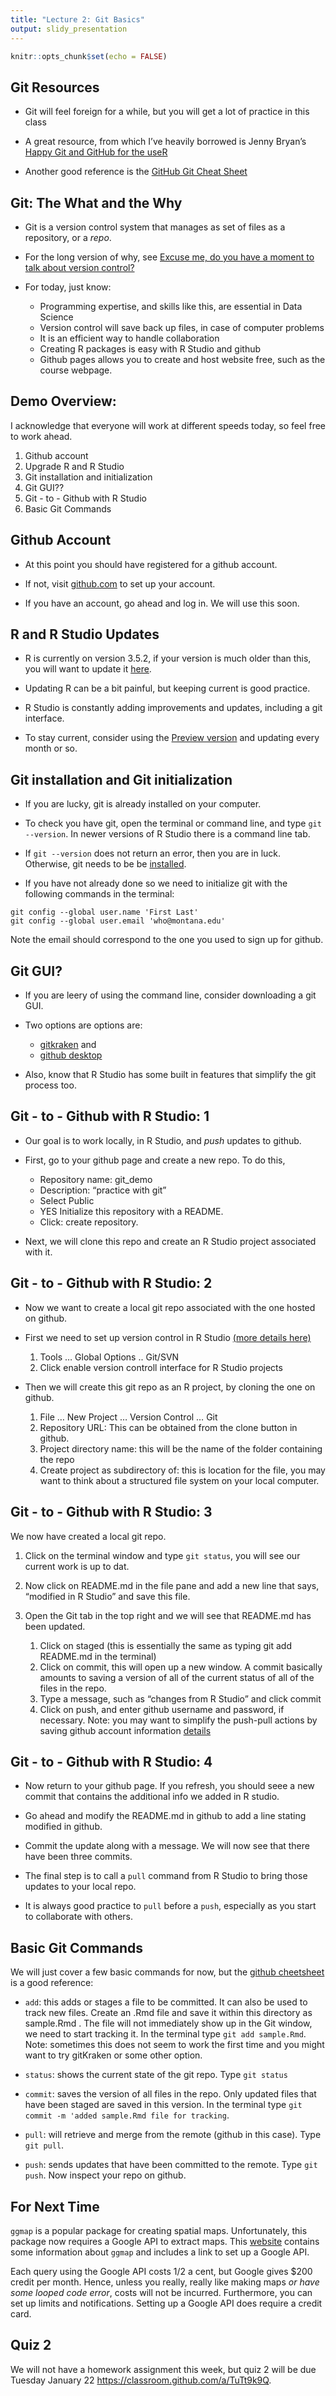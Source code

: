 ```yaml
---
title: "Lecture 2: Git Basics"
output: slidy_presentation
---
```


```r
knitr::opts_chunk$set(echo = FALSE)
```

## Git Resources

- Git will feel foreign for a while, but you will get a lot of practice in this class

- A great resource, from which I've heavily borrowed is Jenny Bryan's [Happy Git and GitHub for the useR](https://happygitwithr.com)

- Another good reference is the [GitHub Git Cheat Sheet](https://education.github.com/git-cheat-sheet-education.pdf)

## Git: The What and the Why
- Git is a version control system that manages as set of files as a repository, or a *repo*.

- For the long version of why, see [Excuse me, do you have a moment to talk about version control?](https://peerj.com/preprints/3159/)

- For today, just know:
    - Programming expertise, and skills like this, are essential in Data Science
    - Version control will save back up files, in case of computer problems
    - It is an efficient way to handle collaboration
    - Creating R packages is easy with R Studio and github
    - Github pages allows you to create and host website free, such as the course webpage.

## Demo Overview:

I acknowledge that everyone will work at different speeds today, so feel free to work ahead.

1. Github account
2. Upgrade R and R Studio
3. Git installation and initialization
4. Git GUI??
5. Git - to - Github with R Studio
6. Basic Git Commands


## Github Account

- At this point you should have registered for a github account.

- If not, visit [github.com](https://www.github.com) to set up your account.

- If you have an account, go ahead and log in. We will use this soon.

## R and R Studio Updates

- R is currently on version 3.5.2, if your version is much older than this, you will want to update it [here](https://cloud.r-project.org).

- Updating R can be a bit painful, but keeping current is good practice.

- R Studio is constantly adding improvements and updates, including a git interface.

- To stay current, consider using the [Preview version](https://www.rstudio.com/products/rstudio/download/preview/) and updating every month or so.

## Git installation and Git initialization

- If you are lucky, git is already installed on your computer.

- To check you have git, open the terminal or command line, and type `git --version`. In newer versions of R Studio there is a command line tab.

- If `git --version` does not return an error, then you are in luck. Otherwise, git needs to be be [installed](https://happygitwithr.com/install-git.html).

- If you have not already done so we need to initialize git with the following commands in the terminal:
```
git config --global user.name 'First Last'
git config --global user.email 'who@montana.edu'
```
Note the email should correspond to the one you used to sign up for github.

## Git GUI?

- If you are leery of using the command line, consider downloading a git GUI.

- Two options are options are:
    - [gitkraken](https://www.gitkraken.com) and
    - [github desktop](https://desktop.github.com)
    
- Also, know that R Studio has some built in features that simplify the git process too.

## Git - to - Github with R Studio: 1

- Our goal is to work locally, in R Studio, and *push* updates to github.

- First, go to your github page and create a new repo. To do this, 
    - Repository name: git_demo
    - Description: “practice with git”
    - Select Public
    - YES Initialize this repository with a README.
    - Click: create repository.
    
- Next, we will clone this repo and create an R Studio project associated with it.

## Git - to - Github with R Studio: 2

- Now we want to create a local git repo associated with the one hosted on github.

- First we need to set up version control in R Studio [(more details here)](https://support.rstudio.com/hc/en-us/articles/200532077-Version-Control-with-Git-and-SVN)
    1. Tools ... Global Options .. Git/SVN 
    2. Click enable version controll interface for R Studio projects

- Then we will create this git repo as an R project, by cloning the one on github.
    1. File ... New Project ... Version Control ... Git
    2. Repository URL: This can be obtained from the clone button in github.
    3. Project directory name: this will be the name of the folder containing the repo
    4. Create project as subdirectory of: this is location for the file, you may want to think about a structured file system on your local computer.
    

## Git - to - Github with R Studio: 3

We now have created a local git repo.

1. Click on the terminal window and type `git status`, you will see our current work is up to dat.

2. Now click on README.md in the file pane and add a new line that says, "modified in R Studio" and save this file.

3. Open the Git tab in the top right and we will see that README.md has been updated. 
    1. Click on staged (this is essentially the same as typing git add README.md in the terminal)
    2. Click on commit, this will open up a new window. A commit basically amounts to saving a version of all of the current status of all of the files in the repo.
    3. Type a message, such as "changes from R Studio" and click commit
    4. Click on push, and enter github username and password, if necessary. Note: you may want to simplify the push-pull actions by saving github account information [details](https://happygitwithr.com/push-pull-github.html#am-i-really-going-to-type-github-username-and-password-on-each-push)

## Git - to - Github with R Studio: 4

- Now return to your github page. If you refresh, you should seee a new commit that contains the additional info we added in R studio.

- Go ahead and modify the README.md in github to add a line stating modified in github.

- Commit the update along with a message. We will now see that there have been three commits.

- The final step is to call a `pull` command from R Studio to bring those updates to your local repo.

- It is always good practice to `pull` before a `push`, especially as you start to collaborate with others.

## Basic Git Commands

We will just cover a few basic commands for now, but the [github cheetsheet](https://education.github.com/git-cheat-sheet-education.pdf) is a good reference:

- `add`: this adds or stages a file to be committed. It can also be used to track new files. Create an .Rmd file and save it within this directory as sample.Rmd . The file will not immediately show up in the Git window, we need to start tracking it. In the terminal type `git add sample.Rmd`. Note: sometimes this does not seem to work the first time and you might want to try gitKraken or some other option.

- `status`: shows the current state of the git repo. Type `git status`

- `commit`: saves the version of all files in the repo. Only updated files that have been staged are saved in this version. In the terminal type `git commit -m 'added sample.Rmd file for tracking`. 

- `pull`: will retrieve and merge from the remote (github in this case). Type `git pull`.

- `push`: sends updates that have been committed to the remote. Type `git push`. Now inspect your repo on github.

## For Next Time

`ggmap` is a popular package for creating spatial maps. Unfortunately, this package now requires a Google API to extract maps. This [website](https://www.r-bloggers.com/geocoding-with-ggmap-and-the-google-api/) contains some information about `ggmap` and includes a link to set up a Google API. 

Each query using the Google API costs 1/2 a cent, but Google gives $200 credit per month. Hence, unless you really, really like making maps *or have some looped code error*, costs will not be incurred. Furthermore, you can set up limits and notifications. Setting up a Google API does require a credit card.

## Quiz 2

We will not have a homework assignment this week, but quiz 2 will be due Tuesday January 22 [https://classroom.github.com/a/TuTt9k9Q](https://classroom.github.com/a/TuTt9k9Q).
